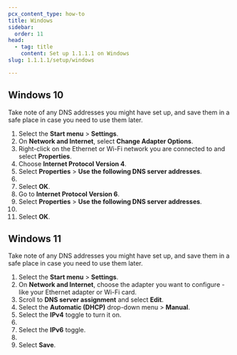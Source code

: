 ```yaml
---
pcx_content_type: how-to
title: Windows
sidebar:
  order: 11
head:
  - tag: title
    content: Set up 1.1.1.1 on Windows
slug: 1.1.1.1/setup/windows

---
```



## Windows 10

Take note of any DNS addresses you might have set up, and save them in a safe place in case you need to use them later.

1. Select the **Start menu** > **Settings**.
2. On **Network and Internet**, select **Change Adapter Options**.
3. Right-click on the Ethernet or Wi-Fi network you are connected to and select **Properties**.
4. Choose **Internet Protocol Version 4**.
5. Select **Properties** > **Use the following DNS server addresses**.
6. <Render file="all-ipv4" />
7. Select **OK**.
8. Go to **Internet Protocol Version 6**.
9. Select **Properties** > **Use the following DNS server addresses**.
10. <Render file="all-ipv6" />
11. Select **OK**.

## Windows 11

Take note of any DNS addresses you might have set up, and save them in a safe place in case you need to use them later.

1. Select the **Start menu** > **Settings**.
2. On **Network and Internet**, choose the adapter you want to configure - like your Ethernet adapter or Wi-Fi card.
3. Scroll to **DNS server assignment** and select **Edit**.
4. Select the **Automatic (DHCP)** drop-down menu > **Manual**.
5. Select the **IPv4** toggle to turn it on.
6. <Render file="all-ipv4" />
7. Select the **IPv6** toggle.
8. <Render file="all-ipv6" />
9. Select **Save**.

<Render file="captive-portals" />

<Render file="encrypted" />
